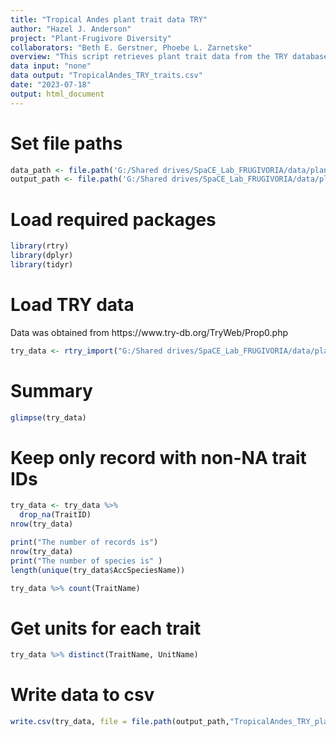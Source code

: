 ```yaml
---
title: "Tropical Andes plant trait data TRY"
author: "Hazel J. Anderson"
project: "Plant-Frugivore Diversity"
collaborators: "Beth E. Gerstner, Phoebe L. Zarnetske"
overview: "This script retrieves plant trait data from the TRY database for plant species list."
data input: "none"
data output: "TropicalAndes_TRY_traits.csv"
date: "2023-07-18"
output: html_document
---
```


# Set file paths
```r
data_path <- file.path('G:/Shared drives/SpaCE_Lab_FRUGIVORIA/data/plants/L0')
output_path <- file.path('G:/Shared drives/SpaCE_Lab_FRUGIVORIA/data/plants/L0')
```

# Load required packages
```r
library(rtry)
library(dplyr)
library(tidyr)
```


# Load TRY data
Data was obtained from https://www.try-db.org/TryWeb/Prop0.php 
```r
try_data <- rtry_import("G:/Shared drives/SpaCE_Lab_FRUGIVORIA/data/plants/L0/TRY/29548_24102023041242/29548.txt")
```

# Summary
```r
glimpse(try_data)
```

# Keep only record with non-NA trait IDs
```r
try_data <- try_data %>%
  drop_na(TraitID)
nrow(try_data)
```



```r
print("The number of records is")
nrow(try_data)
print("The number of species is" )
length(unique(try_data$AccSpeciesName))
```


```r
try_data %>% count(TraitName)
```

# Get units for each trait
```r
try_data %>% distinct(TraitName, UnitName)
```


# Write data to csv
```r
write.csv(try_data, file = file.path(output_path,"TropicalAndes_TRY_plant_traits.csv") )
```
